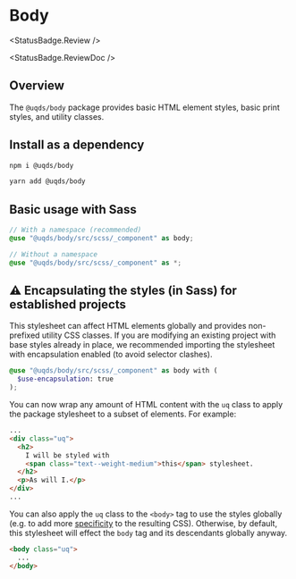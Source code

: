 
<Meta title="Components/Body/Body" />

# Body

<StatusBadge.Review />

<StatusBadge.ReviewDoc />

## Overview

The `@uqds/body` package provides basic HTML element styles, basic print styles, and utility
classes.

## Install as a dependency

```bash
npm i @uqds/body
```

```bash
yarn add @uqds/body
```

## Basic usage with Sass

```scss
// With a namespace (recommended)
@use "@uqds/body/src/scss/_component" as body;

// Without a namespace
@use "@uqds/body/src/scss/_component" as *;
```

## ⚠️ Encapsulating the styles (in Sass) for established projects

This stylesheet can affect HTML elements globally and provides non-prefixed
utility CSS classes. If you are modifying an existing project with base styles
already in place, we recommended importing the stylesheet with encapsulation
enabled (to avoid selector clashes).

```scss
@use "@uqds/body/src/scss/_component" as body with (
  $use-encapsulation: true
);
```

You can now wrap any amount of HTML content with the `uq` class to apply the
package stylesheet to a subset of elements. For example:

```html
...
<div class="uq">
  <h2>
    I will be styled with
    <span class="text--weight-medium">this</span> stylesheet.
  </h2>
  <p>As will I.</p>
</div>
...
```

You can also apply the `uq` class to the `<body>` tag to use the styles globally
(e.g. to add more [specificity](https://developer.mozilla.org/en-US/docs/Web/CSS/Specificity)
to the resulting CSS). Otherwise, by default, this stylesheet will effect the
`body` tag and its descendants globally anyway.

```html
<body class="uq">
  ...
</body>
```
